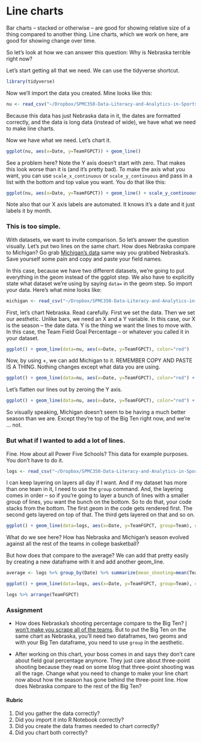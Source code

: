 # Line charts

Bar charts -- stacked or otherwise -- are good for showing relative size of a thing compared to another thing. Line charts, which we work on here, are good for showing change over time. 

So let's look at how we can answer this question: Why is Nebraska terrible right now?

Let's start getting all that we need. We can use the tidyverse shortcut. 

```r
library(tidyverse)
```

Now we'll import the data you created. Mine looks like this: 

```r
nu <- read_csv("~/Dropbox/SPMC350-Data-Literacy-and-Analytics-in-Sports/Data/nulogs.csv")
```

Because this data has just Nebraska data in it, the dates are formatted correctly, and the data is long data (instead of wide), we have what we need to make line charts.

Now we have what we need. Let's chart it. 

```r
ggplot(nu, aes(x=Date, y=TeamFGPCT)) + geom_line()
```

See a problem here? Note the Y axis doesn't start with zero. That makes this look worse than it is (and it's pretty bad). To make the axis what you want, you can use `scale_x_continuous` or `scale_y_continuous` and pass in a list with the bottom and top value you want. You do that like this:

```r
ggplot(nu, aes(x=Date, y=TeamFGPCT)) + geom_line() + scale_y_continuous(limits = c(0, .6))
```

Note also that our X axis labels are automated. It knows it's a date and it just labels it by month. 

### This is too simple. 

With datasets, we want to invite comparison. So let's answer the question visually. Let's put two lines on the same chart. How does Nebraska compare to Michigan? Go grab [Michigan's data](https://www.sports-reference.com/cbb/schools/michigan/2019-gamelogs.html) same way you grabbed Nebraska's. Save yourself some pain and copy and paste your field names. 

In this case, because we have two different datasets, we're going to put everything in the geom instead of the ggplot step. We also have to explicitly state what dataset we're using by saying `data=` in the geom step. So import your data. Here's what mine looks like:

```r
michigan <- read_csv("~/Dropbox/SPMC350-Data-Literacy-and-Analytics-in-Sports/Data/michlogs.csv")
```

First, let's chart Nebraska. Read carefully. First we set the data. Then we set our aesthetic. Unlike bars, we need an X and a Y variable. In this case, our X is the season -- the date data. Y is the thing we want the lines to move with. In this case, the Team Field Goal Percentage -- or whatever you called it in your dataset. 

```r
ggplot() + geom_line(data=nu, aes(x=Date, y=TeamFGPCT), color="red")
```
Now, by using +, we can add Michigan to it. REMEMBER COPY AND PASTE IS A THING. Nothing changes except what data you are using.

```r
ggplot() + geom_line(data=nu, aes(x=Date, y=TeamFGPCT), color="red") + geom_line(data=michigan, aes(x=Date, y=TeamFGPCT), color="Blue")
```

Let's flatten our lines out by zeroing the Y axis.

```r
ggplot() + geom_line(data=nu, aes(x=Date, y=TeamFGPCT), color="red") + geom_line(data=michigan, aes(x=Date, y=TeamFGPCT), color="Blue") + scale_y_continuous(limits = c(0, .6))
```

So visually speaking, Michigan doesn't seem to be having a much better season than we are. Except they're top of the Big Ten right now, and we're ... not.

### But what if I wanted to add a lot of lines. 

Fine. How about all Power Five Schools? This data for example purposes. You don't have to do it. 

```r
logs <- read_csv("~/Dropbox/SPMC350-Data-Literacy-and-Analytics-in-Sports/logs.csv")
```

I can keep layering on layers all day if I want. And if my dataset has more than one team in it, I need to use the `group` command. And, the layering comes in order -- so if you're going to layer a bunch of lines with a smaller group of lines, you want the bunch on the bottom. So to do that, your code stacks from the bottom. The first geom in the code gets rendered first. The second gets layered on top of that. The third gets layered on that and so on. 

```r
ggplot() + geom_line(data=logs, aes(x=Date, y=TeamFGPCT, group=Team), color="light grey") + geom_line(data=nu, aes(x=Date, y=TeamFGPCT), color="red") + geom_line(data=michigan, aes(x=Date, y=TeamFGPCT), color="Blue") + scale_y_continuous(limits = c(0, .6))
```

What do we see here? How has Nebraska and Michigan's season evolved against all the rest of the teams in college basketball?

But how does that compare to the average? We can add that pretty easily by creating a new dataframe with it and add another geom_line. 

```r
average <- logs %>% group_by(Date) %>% summarize(mean_shooting=mean(TeamFGPCT))
```

```r
ggplot() + geom_line(data=logs, aes(x=Date, y=TeamFGPCT, group=Team), color="light grey") + geom_line(data=nu, aes(x=Date, y=TeamFGPCT), color="red") + geom_line(data=michigan, aes(x=Date, y=TeamFGPCT), color="Blue") + geom_line(data=average, aes(x=Date, y=mean_shooting), color="black") + scale_y_continuous(limits = c(0, .6))
```


```r
logs %>% arrange(TeamFGPCT)
```


### Assignment

* How does Nebraska's shooting percentage compare to the Big Ten? [I won't make you scrape all of the teams](https://www.dropbox.com/s/pvq9nyao1xorvvd/biglogs.csv?dl=0). But to put the Big Ten on the same chart as Nebraska, you'll need two dataframes, two geoms and with your Big Ten dataframe, you need to use `group` in the aesthetic. 

* After working on this chart, your boss comes in and says they don't care about field goal percentage anymore. They just care about three-point shooting because they read on some blog that three-point shooting was all the rage. Change what you need to change to make your line chart now about how the season has gone behind the three-point line. How does Nebraska compare to the rest of the Big Ten?

#### Rubric

1. Did you gather the data correctly?
2. Did you import it into R Notebook correctly?
3. Did you create the data frames needed to chart correctly?
4. Did you chart both correctly?